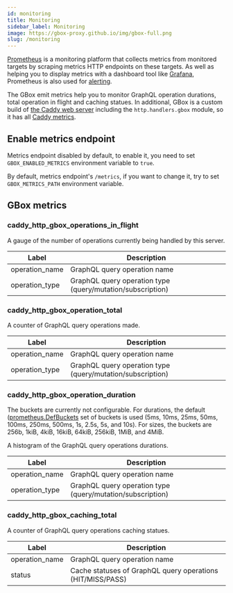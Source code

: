 ```yaml
---
id: monitoring
title: Monitoring
sidebar_label: Monitoring
image: https://gbox-proxy.github.io/img/gbox-full.png
slug: /monitoring
---
```


[Prometheus](https://prometheus.io) is a monitoring platform that collects metrics from monitored targets by scraping metrics HTTP endpoints on these targets.
As well as helping you to display metrics with a dashboard tool like [Grafana](https://grafana.io), Prometheus is also used for [alerting](https://prometheus.io/docs/alerting/latest/overview/).

The GBox emit metrics help you to monitor GraphQL operation durations, total operation in flight and caching statues. In additional, GBox is a custom build of [the Caddy web server](https://caddyserver.com) including the `http.handlers.gbox` module,
so it has all [Caddy metrics](https://caddyserver.com/docs/metrics#caddys-metrics).

Enable metrics endpoint
-----------------------

Metrics endpoint disabled by default, to enable it, you need to set `GBOX_ENABLED_METRICS` environment variable to `true`.

By default, metrics endpoint's `/metrics`, if you want to change it, try to set `GBOX_METRICS_PATH` environment variable.

GBox metrics
------------

### caddy_http_gbox_operations_in_flight

A gauge of the number of operations currently being handled by this server.

| Label          | Description                                                |
|----------------|------------------------------------------------------------|
| operation_name | GraphQL query operation name                               |
| operation_type | GraphQL query operation type (query/mutation/subscription) |

### caddy_http_gbox_operation_total

A counter of GraphQL query operations made.

| Label          | Description                                                |
|----------------|------------------------------------------------------------|
| operation_name | GraphQL query operation name                               |
| operation_type | GraphQL query operation type (query/mutation/subscription) |

### caddy_http_gbox_operation_duration

The buckets are currently not configurable. For durations, the default ([prometheus.DefBuckets](https://pkg.go.dev/github.com/prometheus/client_golang/prometheus#pkg-variables)
set of buckets is used (5ms, 10ms, 25ms, 50ms, 100ms, 250ms, 500ms, 1s, 2.5s, 5s, and 10s). For sizes, the buckets are 256b, 1kiB, 4kiB, 16kiB, 64kiB, 256kiB, 1MiB, and 4MiB.

A histogram of the GraphQL query operations durations.

| Label          | Description                                                |
|----------------|------------------------------------------------------------|
| operation_name | GraphQL query operation name                               |
| operation_type | GraphQL query operation type (query/mutation/subscription) |

### caddy_http_gbox_caching_total

A counter of GraphQL query operations caching statues.

| Label          | Description                                                 |
|----------------|-------------------------------------------------------------|
| operation_name | GraphQL query operation name                                |
| status         | Cache statuses of GraphQL query operations  (HIT/MISS/PASS) |